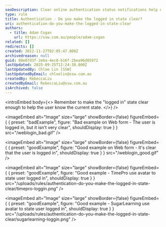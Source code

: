 ```yaml
---
seoDescription: Clear online authentication status notifications help users understand their logged-in state.
type: rule
title: Authentication - Do you make the logged in state clear?
uri: authentication-do-you-make-the-logged-in-state-clear
authors:
  - title: Adam Cogan
    url: https://ssw.com.au/people/adam-cogan
related: []
redirects: []
created: 2012-11-27T02:05:47.000Z
archivedreason: null
guid: 08e07d3f-2e6a-4ec0-b16f-2bea96d85972
lastUpdated: 2025-09-25T12:24:38.000Z
lastUpdatedBy: Chloe Lin [SSW]
lastUpdatedByEmail: chloelin@ssw.com.au
createdBy: RebeccaLiu
createdByEmail: RebeccaLiu@ssw.com.au
isArchived: false
---
```


<introEmbed
  body={<>
Remember to make the "logged in" state clear enough to help the user know the current state.
  </>}
/>

<imageEmbed
  alt="Image"
  size="large"
  showBorder={false}
  figureEmbed={ {
    preset: "badExample",
    figure: "Bad example on Web form - The user is logged in, but it isn't very clear",
    shouldDisplay: true
  } }
  src="/weblogin_bad.gif"
/>


<imageEmbed
  alt="Image"
  size="large"
  showBorder={false}
  figureEmbed={ {
    preset: "goodExample",
    figure: "Good example on Web form - It's clear that the user is logged in",
    shouldDisplay: true
  } }
  src="/weblogin_good.gif"
/>


<imageEmbed
  alt="Image"
  size="large"
  showBorder={false}
  figureEmbed={ {
    preset: "goodExample",
    figure: "Good example - TimePro use avatar to state user logged in",
    shouldDisplay: true
  } }
  src="/uploads/rules/authentication-do-you-make-the-logged-in-state-clear/timepro-loggin.png"
/>


<imageEmbed
  alt="Image"
  size="large"
  showBorder={false}
  figureEmbed={ {
    preset: "goodExample",
    figure: "Good example - SugarLearning use avatar to state user logged in",
    shouldDisplay: true
  } }
  src="/uploads/rules/authentication-do-you-make-the-logged-in-state-clear/sugarlearning-loggin.png"
/>
